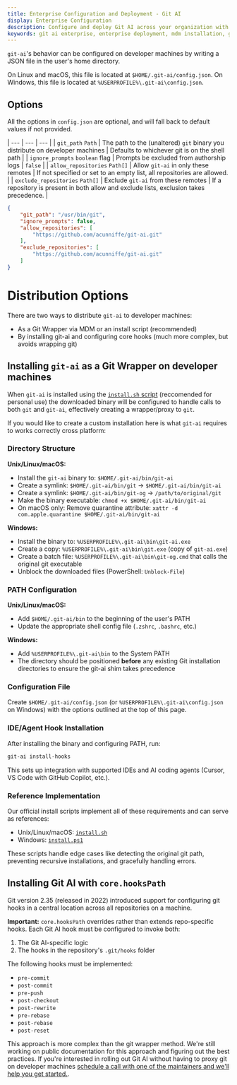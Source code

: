 ```yaml
---
title: Enterprise Configuration and Deployment - Git AI
display: Enterprise Configuration
description: Configure and deploy Git AI across your organization with custom installation options, repository controls, and MDM distribution. Enterprise-grade setup for tracking AI code at scale.
keywords: git ai enterprise, enterprise deployment, mdm installation, git wrapper configuration, core.hooksPath, repository allowlist, git ai config
---
```


`git-ai`'s behavior can be configured on developer machines by writing a JSON file in the user's home directory. 

On Linux and macOS, this file is located at `$HOME/.git-ai/config.json`.
On Windows, this file is located at `%USERPROFILE%\.git-ai\config.json`.

## Options 

All the options in `config.json` are optional, and will fall back to default values if not provided. 

| --- | --- | --- |
| `git_path` `Path` | The path to the (unaltered) `git` binary you distribute on developer machines | Defaults to whichever git is on the shell path |
| `ignore_prompts` `boolean` flag | Prompts be excluded from authorship logs | `false` |
| `allow_repositories` `Path[]` | Allow `git-ai` in only these remotes | If not specified or set to an empty list, all repositories are allowed.  |
| `exclude_repositories` `Path[]` | Exclude `git-ai` from these remotes | If a repository is present in both allow and exclude lists, exclusion takes precedence. |

```json
{
    "git_path": "/usr/bin/git",
    "ignore_prompts": false,
    "allow_repositories": [
        "https://github.com/acunniffe/git-ai.git"
    ],
    "exclude_repositories": [
        "https://github.com/acunniffe/git-ai.git"
    ]
}
```

# Distribution Options

There are two ways to distribute `git-ai` to developer machines: 

- As a Git Wrapper via MDM or an install script (recommended)
- By installing git-ai and configuring core hooks (much more complex, but avoids wrapping git)

## Installing `git-ai` as a Git Wrapper on developer machines

When `git-ai` is installed using the [`install.sh` script](https://github.com/acunniffe/git-ai?tab=readme-ov-file#install) (reccomended for personal use) the downloaded binary will be configured to handle calls to both `git` and `git-ai`, effectively creating a wrapper/proxy to `git`. 

If you would like to create a custom installation here is what `git-ai` requires to works correctly cross platform: 

### Directory Structure

**Unix/Linux/macOS:**
- Install the `git-ai` binary to: `$HOME/.git-ai/bin/git-ai`
- Create a symlink: `$HOME/.git-ai/bin/git` → `$HOME/.git-ai/bin/git-ai`
- Create a symlink: `$HOME/.git-ai/bin/git-og` → `/path/to/original/git`
- Make the binary executable: `chmod +x $HOME/.git-ai/bin/git-ai`
- On macOS only: Remove quarantine attribute: `xattr -d com.apple.quarantine $HOME/.git-ai/bin/git-ai`

**Windows:**
- Install the binary to: `%USERPROFILE%\.git-ai\bin\git-ai.exe`
- Create a copy: `%USERPROFILE%\.git-ai\bin\git.exe` (copy of `git-ai.exe`)
- Create a batch file: `%USERPROFILE%\.git-ai\bin\git-og.cmd` that calls the original git executable
- Unblock the downloaded files (PowerShell: `Unblock-File`)

### PATH Configuration

**Unix/Linux/macOS:**
- Add `$HOME/.git-ai/bin` to the beginning of the user's PATH
- Update the appropriate shell config file (`.zshrc`, `.bashrc`, etc.)

**Windows:**
- Add `%USERPROFILE%\.git-ai\bin` to the System PATH
- The directory should be positioned **before** any existing Git installation directories to ensure the git-ai shim takes precedence

### Configuration File

Create `$HOME/.git-ai/config.json` (or `%USERPROFILE%\.git-ai\config.json` on Windows) with the options outlined at the top of this page. 

### IDE/Agent Hook Installation

After installing the binary and configuring PATH, run:

```bash
git-ai install-hooks
```

This sets up integration with supported IDEs and AI coding agents (Cursor, VS Code with GitHub Copilot, etc.).

### Reference Implementation

Our official install scripts implement all of these requirements and can serve as references:
- Unix/Linux/macOS: [`install.sh`](https://github.com/acunniffe/git-ai/blob/main/install.sh)
- Windows: [`install.ps1`](https://github.com/acunniffe/git-ai/blob/main/install.ps1)

These scripts handle edge cases like detecting the original git path, preventing recursive installations, and gracefully handling errors. 

## Installing Git AI with `core.hooksPath`

Git version 2.35 (released in 2022) introduced support for configuring git hooks in a central location across all repositories on a machine. 

**Important:** `core.hooksPath` overrides rather than extends repo-specific hooks. Each Git AI hook must be configured to invoke both:
1. The Git AI-specific logic
2. The hooks in the repository's `.git/hooks` folder

The following hooks must be implemented:
- `pre-commit`
- `post-commit`
- `pre-push`
- `post-checkout`
- `post-rewrite`
- `pre-rebase`
- `post-rebase`
- `post-reset`

This approach is more complex than the git wrapper method. We're still working on public documentation for this approach and figuring out the best practices. If you're interested in rolling out Git AI without having to proxy git on developer machines [schedule a call with one of the maintainers and we'll help you get started.](https://calendly.com/acunniffe/meeting-with-git-ai-authors).
